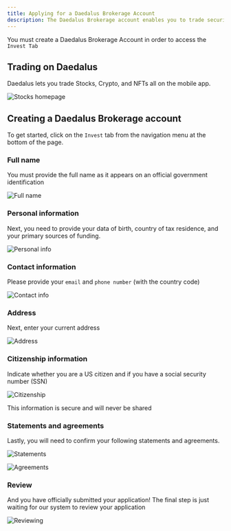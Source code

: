```yaml
---
title: Applying for a Daedalus Brokerage Account
description: The Daedalus Brokerage account enables you to trade securities and crypto directly on the mobile app
---
```


<Note>

You must create a Daedalus Brokerage Account in order to access the `Invest Tab`

</Note>

## Trading on Daedalus

Daedalus lets you trade Stocks, Crypto, and NFTs all on the mobile app.

![Stocks homepage](/images/mobile/stocks.png)

## Creating a Daedalus Brokerage account

To get started, click on the `Invest` tab from the navigation menu at the bottom of the page.

### Full name

You must provide the full name as it appears on an official government identification

![Full name](/images/mobile/brokerage/name.png)

### Personal information

Next, you need to provide your data of birth, country of tax residence, and your primary sources of funding.

![Personal info](/images/mobile/brokerage/personal-info.png)

### Contact information

Please provide your `email` and `phone number` (with the country code)

![Contact info](/images/mobile/brokerage/contact-info.png)

### Address

Next, enter your current address

![Address](/images/mobile/brokerage/address.png)

### Citizenship information

Indicate whether you are a US citizen and if you have a social security number (SSN)

![Citizenship](/images/mobile/brokerage/citizenship.png)

<Note>

This information is secure and will never be shared

</Note>

### Statements and agreements

Lastly, you will need to confirm your following statements and agreements.

![Statements](/images/mobile/brokerage/statements.png)

![Agreements](/images/mobile/brokerage/agreements.png)

### Review

And you have officially submitted your application! The final step is just waiting for our system to review your application

![Reviewing](/images/mobile/brokerage/reviewing.png)

